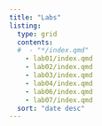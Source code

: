 ```yaml
---
title: "Labs"
listing:
  type: grid
  contents:
  #  - "*/index.qmd"
    - lab01/index.qmd
    - lab02/index.qmd
    - lab03/index.qmd
    - lab04/index.qmd
    - lab06/index.qmd
    - lab07/index.qmd
  sort: "date desc"
---
```


